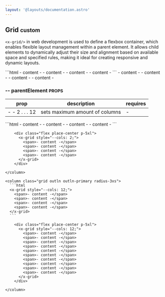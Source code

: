 ```yaml
---
layout: '@layouts/documentation.astro'
---
```


## Grid <small> custom </small>

`<x-grid/>` in web development is used to define a flexbox
container, which enables flexible layout management within a parent element.
It allows child elements to dynamically adjust their size and alignment based
on available space and specified rules, making it ideal for creating responsive
and dynamic layouts.

<x-grid style='--cols: 2;' class='outln outln-primary radius-3xs'>
	```html
	<x-grid>
		<span>- content -</span>
		<span>- content -</span>
		<span>- content -</span>
		<span>- content -</span>
	</x-grid>
	```
	<column class='align-center[items] flex place-center p-5xl'>
		<x-grid>
			<span>- content -</span>
			<span>- content -</span>
			<span>- content -</span>
			<span>- content -</span>
		</x-grid>
	</column>
</x-grid>

### -- parentElement <small class="clr-subtext txt-sm"> PROPS </small>

| prop           | description                    | requires |
| -------------- | ------------------------------ | -------- |
| - - 2 . . . 12 | sets maximum amount of columns | -        |

<x-grid style="--cols: 2;" class="g-sm">
    <column class="grid outln outln-primary radius-3xs">
      ```html
      <x-grid style="--cols: 2;">
        <span>- content -</span>
        <span>- content -</span>
        <span>- content -</span>
        <span>- content -</span>
      </x-grid>
      ```

        <div class="flex place-center p-5xl">
          <x-grid style="--cols: 2;">
            <span>- content -</span>
            <span>- content -</span>
            <span>- content -</span>
            <span>- content -</span>
          </x-grid>
        </div>

    </column>

    <column class="grid outln outln-primary radius-3xs">
      ```html
      <x-grid style="--cols: 12;">
        <span>- content -</span>
        <span>- content -</span>
        <span>- content -</span>
        <span>- content -</span>
      </x-grid>
      ```

        <div class="flex place-center p-5xl">
          <x-grid style="--cols: 12;">
            <span>- content -</span>
            <span>- content -</span>
            <span>- content -</span>
            <span>- content -</span>
            <span>- content -</span>
            <span>- content -</span>
            <span>- content -</span>
            <span>- content -</span>
            <span>- content -</span>
            <span>- content -</span>
          </x-grid>
        </div>

    </column>

</x-grid>
